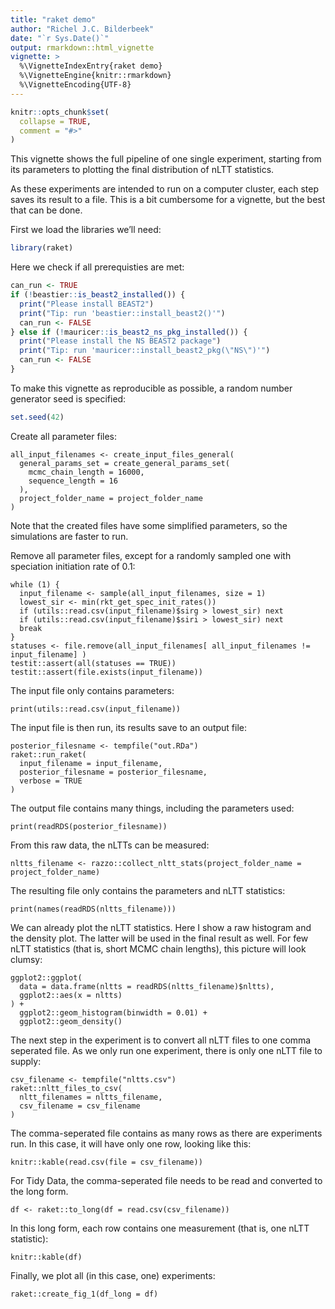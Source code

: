 ```yaml
---
title: "raket demo"
author: "Richel J.C. Bilderbeek"
date: "`r Sys.Date()`"
output: rmarkdown::html_vignette
vignette: >
  %\VignetteIndexEntry{raket demo}
  %\VignetteEngine{knitr::rmarkdown}
  %\VignetteEncoding{UTF-8}
---
```


```r
knitr::opts_chunk$set(
  collapse = TRUE,
  comment = "#>"
)
```

This vignette shows the full pipeline of one single experiment, starting 
from its parameters to plotting the final distribution of nLTT statistics.

As these experiments are intended to run on a computer cluster, each
step saves its result to a file. This is a bit cumbersome for a vignette,
but the best that can be done.

First we load the libraries we'll need:

```r
library(raket)
```

Here we check if all prerequisties are met:

```r
can_run <- TRUE
if (!beastier::is_beast2_installed()) {
  print("Please install BEAST2")
  print("Tip: run 'beastier::install_beast2()'")
  can_run <- FALSE
} else if (!mauricer::is_beast2_ns_pkg_installed()) {
  print("Please install the NS BEAST2 package")
  print("Tip: run 'mauricer::install_beast2_pkg(\"NS\")'")
  can_run <- FALSE
}
```

To make this vignette as reproducible as possible,
a random number generator seed is specified:

```r
set.seed(42)
```


Create all parameter files:

```
all_input_filenames <- create_input_files_general(
  general_params_set = create_general_params_set(
    mcmc_chain_length = 16000,
    sequence_length = 16
  ),
  project_folder_name = project_folder_name
)
```

Note that the created files have some simplified parameters, 
so the simulations are faster to run.

Remove all parameter files, except for a randomly sampled one
with speciation initiation rate of 0.1:

```
while (1) {
  input_filename <- sample(all_input_filenames, size = 1)
  lowest_sir <- min(rkt_get_spec_init_rates())
  if (utils::read.csv(input_filename)$sirg > lowest_sir) next
  if (utils::read.csv(input_filename)$siri > lowest_sir) next
  break
}
statuses <- file.remove(all_input_filenames[ all_input_filenames != input_filename] )
testit::assert(all(statuses == TRUE))
testit::assert(file.exists(input_filename))
```

The input file only contains parameters:

```
print(utils::read.csv(input_filename))
```

The input file is then run, its results save to an output file:

```
posterior_filesname <- tempfile("out.RDa")
raket::run_raket(
  input_filename = input_filename,
  posterior_filesname = posterior_filesname,
  verbose = TRUE
)
```

The output file contains many things, including the parameters used:

```
print(readRDS(posterior_filesname))
```

From this raw data, the nLTTs can be measured:

```
nltts_filename <- razzo::collect_nltt_stats(project_folder_name = project_folder_name)
```

The resulting file only contains the parameters and nLTT statistics:

```
print(names(readRDS(nltts_filename)))
```

We can already plot the nLTT statistics. Here I show a raw histogram
and the density plot. The latter will be used in the final result as
well. For few nLTT statistics (that is, short MCMC chain lengths), 
this picture will look clumsy:

```
ggplot2::ggplot(
  data = data.frame(nltts = readRDS(nltts_filename)$nltts),
  ggplot2::aes(x = nltts)
) + 
  ggplot2::geom_histogram(binwidth = 0.01) + 
  ggplot2::geom_density()
```

The next step in the experiment is to convert all nLTT files to one 
comma seperated file. As we only run one experiment, there is only one
nLTT file to supply:

```
csv_filename <- tempfile("nltts.csv")
raket::nltt_files_to_csv(
  nltt_filenames = nltts_filename, 
  csv_filename = csv_filename
)
```

The comma-seperated file contains as many rows as there are experiments run.
In this case, it will have only one row, looking like this:

```
knitr::kable(read.csv(file = csv_filename))
```

For Tidy Data, the comma-seperated file needs to be read and converted to the 
long form.

```
df <- raket::to_long(df = read.csv(csv_filename))
```

In this long form, each row contains one measurement (that is, 
one nLTT statistic):

```
knitr::kable(df)
```

Finally, we plot all (in this case, one) experiments:

```
raket::create_fig_1(df_long = df)
```
